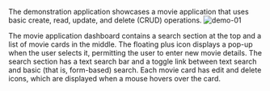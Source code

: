 The demonstration application showcases a movie application that uses basic create, read, update, and delete (CRUD) operations.
![demo-01](./images/demo-01.png)

The movie application dashboard contains a search section at the top and a list of movie cards in the middle. The floating plus icon displays a pop-up when the user selects it, permitting the user to enter new movie details. The search section has a text search bar and a toggle link between text search and basic (that is, form-based) search. Each movie card has edit and delete icons, which are displayed when a mouse hovers over the card.
